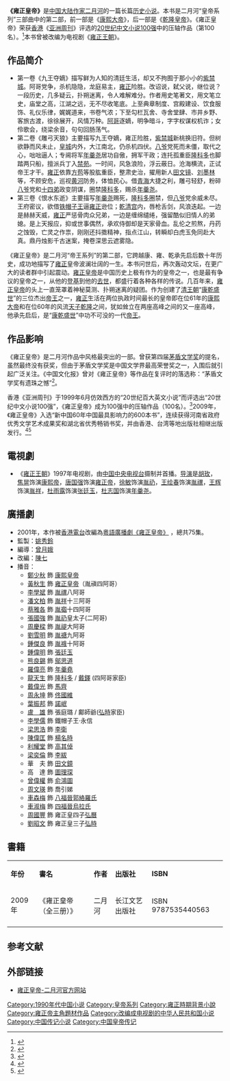 '''《雍正皇帝》'''是[[中国大陆|中国大陆]][[作家|作家]][[二月河|二月河]]的一篇长篇[[历史小说|历史小说]]。本书是二月河“皇帝系列”三部曲中的第二部，前一部是《[[康熙大帝_(小说)|康熙大帝]]》，后一部是《[[乾隆皇帝_(小说)|乾隆皇帝]]》。《雍正皇帝》荣获[[香港|香港]]《[[亚洲周刊|亚洲周刊]]》评选的[[20世纪中文小说100强|20世纪中文小说100强]]中的压轴作品（第100名）。<ref>{{Cite web |url=http://www.people.com.cn/GB/paper447/1329/206236.html |title=20世纪中文小说100强揭晓 |access-date=2012-02-27 |archive-date=2016-03-04 |archive-url=https://web.archive.org/web/20160304220024/http://www.people.com.cn/GB/paper447/1329/206236.html |dead-url=no }}</ref>本书曾被改编为电视剧《[[雍正王朝|雍正王朝]]》。

==作品简介==
*第一卷《九王夺嫡》描写鲜为人知的清廷生活，却又不拘囿于那小小的[[紫禁城|紫禁城]]。阿哥党争，杀机隐隐，龙庭易主，[[雍正|雍正]]险胜。改诏说，弑父说，继位说？一段历史，几多疑云，扑朔迷离，令人难解难分。作者用史笔著文，用文笔立史，庙堂之高，江湖之远，无不尽收笔底。上至典章制度、宫殿建设、饮食服饰、礼仪乐律，娓娓道来，书卷气浓；下至勾栏瓦舍、寺舍堂肆、市井乡野、客旅古渡，徐徐展开，风情万种。[[阿哥_(清朝)|阿哥]]逐嫡，明争暗斗，字字权谋权机诈；女伶歌会，绕梁余音，句句回肠荡气。
*第二卷《雕弓天狼》主要描写九王夺嫡，雍正险胜，[[紫禁城|紫禁城]]新桃换旧符。但树欲静而风未止，[[皇城|皇城]]内外，大江南北，仍杀机四伏。[[允禩|八爷]]党死而未僵，取代之心，咄咄逼人；专阃将军[[年羹尧|年羹尧]]居功自傲，拥军干政；连托孤重臣[[隆科多|隆科多]]也脚踏两只船，擅派兵丁入[[禁苑|禁苑]]。一时间，风急浪险，浮云蔽日。沧海横流，正试帝王才干。[[雍正|雍正]]依靠[[方苞|方苞]]等股肱重臣，整肃史治，擢用新人[[田文镜|田文镜]]、[[刘墨林|刘墨林]]等，不顾安危，巡视[[黄河|黄河]]防务，体恤民心。借[[青海|青海]]大捷之利，雕弓轻舒，粉碎[[允禩|八爷]]党和[[允禵|十四弟]]政变阴谋，圈禁[[隆科多|隆科多]]，赐杀[[年羹尧|年羹尧]]。
*第三卷《恨水东逝》主要描写[[年羹尧|年羹尧]]赐死，[[隆科多|隆科多]]圈禁，但[[允禩|八爷]]党余威未尽。王府密议，欲借[[铁帽子王|铁帽子王]]逼[[雍正|雍正]]逊位；[[乾清宫|乾清宫]]内，唇枪舌剑，风浪迭起。一边是赫赫天威，[[雍正|雍正]]严惩骨肉众兄弟，一边是缠绵缱绻，强留酷似旧情人的弟媳。是上天报应，抑或世事偶然，承欢侍御却是天家骨血。乱伦之煎熬，丹药之蚀毁，亡灵之作祟，刚刚还抖擞精神，指点江山，转瞬却白虎玉免同赴大真。鼎丹烛影千古迷案，掩卷深思云遮雾隐。

《雍正皇帝》是二月河“帝王系列”的第二部，它跨越康、雍、乾承先启后数十年历史，成功地描写了[[雍正|雍正]]皇帝波澜壮阔的一生。本书问世后，再次轰动文坛，在更广大的读者群中引起震动。[[雍正|雍正]][[皇帝|皇帝]]是中国历史上极有作为的皇帝之一，也是最有争议的皇帝之一，从他的[[登基|登基]]到他的[[去世|去世]]，都盛行着各种各样的传说。几百年来，[[雍正|雍正]][[皇帝|皇帝]]的头上一直笼罩着神秘莫测、扑朔迷离的疑团。作为创建了[[清王朝|清王朝]]“[[康乾盛世|康乾盛世]]”的三位杰出[[帝王|帝王]]之一，[[雍正|雍正]]生活在两位执政时间最长的皇帝即在位61年的[[康熙|康熙]][[大帝|大帝]]和在位60年的风流[[天子|天子]][[乾隆|乾隆]]之间，犹如耸立在两座高峰之间的又一座高峰，他承先启后，是“[[康乾盛世|康乾盛世]]”中功不可没的一代[[帝王|帝王]]。

==作品影响==
《雍正皇帝》是二月河作品中风格最突出的一部。曾获第四届[[茅盾文学奖|茅盾文学奖]]的提名，虽然最终没有获奖，但由于茅盾文学奖是中国文学界最高荣誉奖之一，入围后就引起广泛关注。《中国文化报》曾对《雍正皇帝》等作品在复评时的落选称：“茅盾文学奖有遗珠之憾”<ref>{{Cite web |url=http://news.eastday.com/epublish/big5/paper10/20001024/class001000015/hwz224096.htm |title=茅盾文學獎有遺珠之憾 |access-date=2012-05-10 |archive-date=2016-03-04 |archive-url=https://web.archive.org/web/20160304193122/http://news.eastday.com/epublish/big5/paper10/20001024/class001000015/hwz224096.htm |dead-url=no }}</ref>。

香港《亚洲周刊》于1999年6月仿效西方的“20世纪百大英文小说”而评选出“20世纪中文小说100强”，《雍正皇帝》成为100强中的压轴作品（100名）。<ref>{{Cite web |url=http://blog.udn.com/kiko48/2641322 |title=《亞洲週刊》評選的二十世紀中文小說100強 |access-date=2012-05-10 |archive-date=2018-07-26 |archive-url=https://web.archive.org/web/20180726072028/http://blog.udn.com/kiko48/2641322 |dead-url=no }}</ref>2009年，《雍正皇帝》入选“新中国60年中国最具影响力的600本书”，连续获得河南省政府优秀文学艺术成果奖和湖北省优秀畅销书奖，并由香港、台湾等地出版社相继出版发行。<ref>{{Cite web|title=独家发布：新中国60年中国最具影响力的600本书_读书频道_凤凰网|url=http://book.ifeng.com/shuhua/detail_2009_09/30/338235_12.shtml|accessdate=2019-07-11|work=book.ifeng.com|archive-date=2018-07-26|archive-url=https://web.archive.org/web/20180726072311/http://book.ifeng.com/shuhua/detail_2009_09/30/338235_12.shtml|dead-url=no}}</ref><ref>{{Cite web |url=http://www.henan.gov.cn/zwgk/system/2009/10/10/010160473.shtml |title=《雍正皇帝》入选新中国60年最具影响力的600本书 |access-date=2012-05-10 |archive-date=2016-03-05 |archive-url=https://web.archive.org/web/20160305033800/http://www.henan.gov.cn/zwgk/system/2009/10/10/010160473.shtml |dead-url=no }}</ref>

==電視劇==
*《[[雍正王朝|雍正王朝]]》1997年电视剧，由[[中国中央电视台|中国中央电视台]]摄制并首播。[[导演|导演]]是[[胡玫|胡玫]]， [[焦晃|焦晃]]饰演[[康熙帝|康熙帝]]，[[唐国强|唐国强]]饰演[[雍正帝|雍正帝]]，[[徐敏|徐敏]]饰演[[胤礽|胤礽]]，[[王绘春|王绘春]]饰演[[胤禩|胤禩]]，[[王辉_(演员)|王辉]]饰演[[胤祥|胤祥]]，[[杜雨露|杜雨露]]饰演[[张廷玉|张廷玉]]，[[杜志国|杜志国]]饰演[[年羹尧|年羹尧]]。

==廣播劇==
*2001年，本作被[[香港電台|香港電台]]改編為[[粵語廣播劇|粵語廣播劇]][http://rthk.hk/radiodrama/1classics/f_kingyc.htm 《雍正皇帝》] {{Wayback|url=http://rthk.hk/radiodrama/1classics/f_kingyc.htm |date=20170221200606 }}，總共75集。
*監製：[[姚秀鈴|姚秀鈴]]
*編導：[[曾月娥|曾月娥]]
*改編：[[陳七|陳七]]
*播音：
**[[鄭少秋|鄭少秋]] 飾 [[康熙皇帝|康熙皇帝]]
**[[黃秋生|黃秋生]] 飾 [[雍正皇帝|雍正皇帝]]（胤禛四阿哥）
**[[李學斌|李學斌]] 飾 [[胤禩|胤禩]]八阿哥
**[[潘文柏|潘文柏]] 飾 [[胤祥|胤祥]]十三阿哥
**[[蔡雅各|蔡雅各]] 飾 [[胤禵|胤禵]]十四阿哥
**[[張國強_(香港演員)|張國強]] 飾 [[胤礽|胤礽]]皇太子(二阿哥)
**[[周慶樑|周慶樑]] 飾 [[胤禔|胤禔]]大阿哥
**[[劉雪明|劉雪明]] 飾 [[胤禟|胤禟]]九阿哥
**[[鍾傑良|鍾傑良]] 飾 [[胤䄉|胤䄉]]十阿哥
**[[鍾偉明|鍾偉明]] 飾 [[張廷玉|張廷玉]]
**[[熊良錫|熊良錫]] 飾 [[鄔思道|鄔思道]]
**[[羅偉亮|羅偉亮]] 飾 [[年羹堯|年羹堯]]
**[[龍天生|龍天生]] 飾 [[隆科多|隆科多]] / [[戴鐸|戴鐸]] (四阿哥家臣)
**[[戴偉光|戴偉光]] 飾 [[馬齊|馬齊]]
**[[周永坤|周永坤]] 飾 [[佟國維|佟國維]]
**[[葉振邦|葉振邦]] 飾 [[諾岷|諾岷]]
**[[盧雄|盧　雄]] 飾 張庭璐 / 鄺師爺([[弘時|弘時]]家臣)
**[[李學儒|李學儒]] 飾 鐵帽子王·永信
**[[梁思浩|梁思浩]] 飾 [[李衛|李衛]]
**[[陳偉匡|陳偉匡]] 飾 [[楊名時|楊名時]]
**[[利耀堂|利耀堂]] 飾 [[高其倬|高其倬]]
**[[梁奕倫|梁奕倫]] 飾 [[李紱|李紱]]
**華　夫 飾 [[田文鏡|田文鏡]]
**高　達 飾 [[圖理琛|圖理琛]]
**[[曾偉權|曾偉權]] 飾 [[俞鴻圖|俞鴻圖]]
**[[周文瑛|周文瑛]] 飾 喬引娣
**[[車森梅|車森梅]] 飾 [[郭络罗氏_(允禩)|八福晉郭絡羅氏]]
**[[車淑梅|車淑梅]] 飾 [[孝敬憲皇后|四福晉烏拉氏]]
**[[周國豐|周國豐]] 飾 雍正皇四子[[弘曆|弘曆]]
**[[劉昭文|劉昭文]] 飾 雍正皇三子[[弘時|弘時]]

==書籍==
{|class="wikitable"
|- align=center
|'''年份'''||'''書名'''||'''作者'''||'''出版社'''||'''ISBN'''
|-
|2009年||《雍正皇帝（全三册）》||二月河||长江文艺出版社||ISBN 9787535440563
|-
|}

== 参考文献 ==
{{Reflist}}

==外部链接==
*[https://web.archive.org/web/20120512000251/http://www.2yuehe.com/xiaoshuo/yongzheng/ 雍正皇帝-二月河官方网站]{{zh-cn}}

[[Category:1990年代中国小说|Category:1990年代中国小说]]
[[Category:皇帝系列|Category:皇帝系列]]
[[Category:雍正時期背景小說|Category:雍正時期背景小說]]
[[Category:雍正帝主角題材作品|Category:雍正帝主角題材作品]]
[[Category:改编成电视剧的中华人民共和国小说|Category:改编成电视剧的中华人民共和国小说]]
[[Category:中国传记小说|Category:中国传记小说]]
[[Category:中国皇帝传记|Category:中国皇帝传记]]
